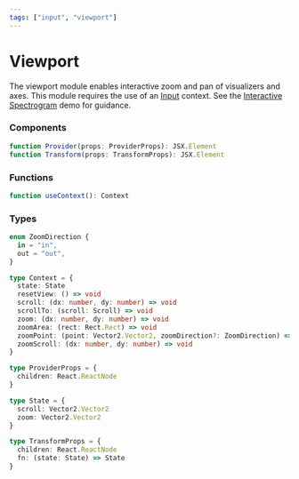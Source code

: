 ```yaml
---
tags: ["input", "viewport"]
---
```


# Viewport

The viewport module enables interactive zoom and pan of visualizers and axes. This module requires the use of an [Input](./input.mdx) context. See the [Interactive Spectrogram](../examples/interactive-spectrogram.mdx) demo for guidance.

### Components

```ts
function Provider(props: ProviderProps): JSX.Element
function Transform(props: TransformProps): JSX.Element
```

### Functions

```ts
function useContext(): Context
```

### Types

```ts
enum ZoomDirection {
  in = "in",
  out = "out",
}

type Context = {
  state: State
  resetView: () => void
  scroll: (dx: number, dy: number) => void
  scrollTo: (scroll: Scroll) => void
  zoom: (dx: number, dy: number) => void
  zoomArea: (rect: Rect.Rect) => void
  zoomPoint: (point: Vector2.Vector2, zoomDirection?: ZoomDirection) => void
  zoomScroll: (dx: number, dy: number) => void
}

type ProviderProps = {
  children: React.ReactNode
}

type State = {
  scroll: Vector2.Vector2
  zoom: Vector2.Vector2
}

type TransformProps = {
  children: React.ReactNode
  fn: (state: State) => State
}
```

